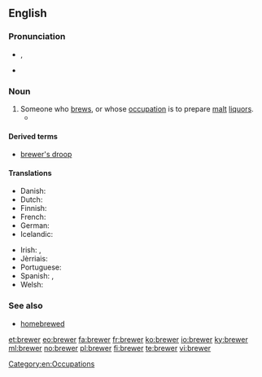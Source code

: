 {{also|Brewer}}
==English==
{{wikipedia|Brewing}}

===Pronunciation===
* {{a|UK}} {{IPA|/ˈbɹuː.ə(ɹ)/}}, {{X-SAMPA|/"bru:.@(r)/}}
* {{rhymes|uːə(ɹ)}}

===Noun===
{{en-noun}}

# Someone who [[brew]]s, or whose [[occupation]] is to prepare [[malt]] [[liquor]]s.
#* {{quote-book|year=2006|author=[[w:Edwin Black|Edwin Black]]
|title=Internal Combustion
|chapter=2|url=http://openlibrary.org/works/OL4103950W
|passage=But through the oligopoly, charcoal fuel proliferated throughout London's trades and industries.&nbsp; By the 1200s, '''brewers''' and bakers, tilemakers, glassblowers, pottery producers, and a range of other craftsmen all became hour-to-hour consumers of charcoal.}}

====Derived terms====
* [[brewer's droop]]

====Translations====
{{trans-top|someone who brews}}
* Danish: {{t-|da|brygger|c}}
* Dutch: {{t+|nl|brouwer}}
* Finnish: {{t+|fi|oluenpanija}}
* French: {{t+|fr|brasseur|m}}
* German: {{t-|de|Brauer|m}}
* Icelandic: {{t-|is|bruggari|m}}
{{trans-mid}}
* Irish: {{t-|ga|bríbhéir|m}}, {{t-|ga|grúdaire|m}}
* Jèrriais: {{tø|roa-jer|bracheux|m}}
* Portuguese: {{t-|pt|cervejeiro|m}}
* Spanish: {{t+|es|cervecero}}, {{t-|es|brebajero}}
* Welsh: {{t-|cy|bragwr|m}}
{{trans-bottom}}

===See also===
* [[homebrewed]]

[[Category:en:Occupations]]

[[et:brewer]]
[[eo:brewer]]
[[fa:brewer]]
[[fr:brewer]]
[[ko:brewer]]
[[io:brewer]]
[[ky:brewer]]
[[ml:brewer]]
[[no:brewer]]
[[pl:brewer]]
[[fi:brewer]]
[[te:brewer]]
[[vi:brewer]]